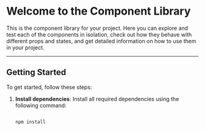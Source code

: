 
# Welcome to the Component Library

This is the component library for your project. Here you can explore and test each of the components in isolation, check out how they behave with different props and states, and get detailed information on how to use them in your project.

---

## Getting Started

To get started, follow these steps:

1. **Install dependencies**: Install all required dependencies using the following command:
   ```bash
   
   npm install
